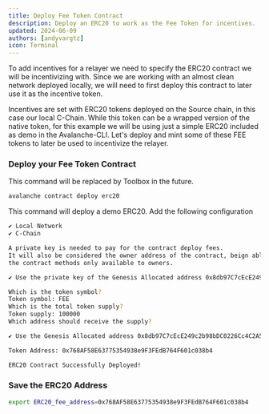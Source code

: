 ```yaml
---
title: Deploy Fee Token Contract
description: Deploy an ERC20 to work as the Fee Token for incentives.
updated: 2024-06-09
authors: [andyvargtz]
icon: Terminal
---
```



To add incentives for a relayer we need to specify the ERC20 contract we will be incentivizing with. Since we are working with an almost clean network deployed locally, we will need to first deploy this contract to later use it as the incentive token. 

Incentives are set with ERC20 tokens deployed on the Source chain, in this case our local C-Chain. While this token can be a wrapped version of the native token, for this example we will be using just a simple ERC20 included as demo in the Avalanche-CLI. Let's deploy and mint some of these FEE tokens to later be used to incentivize the relayer.


<Steps>
<Step>

### Deploy your Fee Token Contract

<Callout type="info">
This command will be replaced by Toolbox in the future.
</Callout>

```bash
avalanche contract deploy erc20
```
This command will deploy a demo ERC20. Add the following configuration

```bash
✔ Local Network
✔ C-Chain

A private key is needed to pay for the contract deploy fees.
It will also be considered the owner address of the contract, beign able to call
the contract methods only available to owners.

✔ Use the private key of the Genesis Allocated address 0x8db97C7cEcE249c2b98bDC0226Cc4C2A57BF52FC

Which is the token symbol?
Token symbol: FEE
Which is the total token supply?
Token supply: 100000
Which address should receive the supply?

✔ Use the Genesis Allocated address 0x8db97C7cEcE249c2b98bDC0226Cc4C2A57BF52FC

Token Address: 0x768AF58E63775354938e9F3FEdB764F601c038b4

ERC20 Contract Successfully Deployed!
```

</Step>
<Step>

### Save the ERC20 Address

```bash
export ERC20_fee_address=0x768AF58E63775354938e9F3FEdB764F601c038b4
```

</Step>
</Steps>
